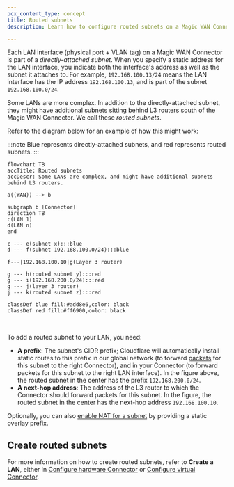 ```yaml
---
pcx_content_type: concept
title: Routed subnets
description: Learn how to configure routed subnets on a Magic WAN Connector, including setting static routes and next-hop addresses for complex LAN setups.

---
```


Each LAN interface (physical port + VLAN tag) on a Magic WAN Connector is part of a _directly-attached subnet_. When you specify a static address for the LAN interface, you indicate both the interface's address as well as the subnet it attaches to. For example, `192.168.100.13/24` means the LAN interface has the IP address `192.168.100.13`, and is part of the subnet `192.168.100.0/24`.

Some LANs are more complex. In addition to the directly-attached subnet, they might have additional subnets sitting behind L3 routers south of the Magic WAN Connector. We call these _routed subnets_.

Refer to the diagram below for an example of how this might work:

:::note
Blue represents directly-attached subnets, and red represents routed subnets.
:::

```mermaid
flowchart TB
accTitle: Routed subnets
accDescr: Some LANs are complex, and might have additional subnets behind L3 routers.

a((WAN)) --> b

subgraph b [Connector]
direction TB
c(LAN 1)
d(LAN n)
end

c --- e(subnet x):::blue
d --- f(subnet 192.168.100.0/24):::blue

f---|192.168.100.10|g(Layer 3 router)

g --- h(routed subnet y):::red
g --- i(192.168.200.0/24):::red
g --- j(layer 3 router)
j --- k(routed subnet z):::red

classDef blue fill:#add8e6,color: black
classDef red fill:#ff6900,color: black
```

<br/>

To add a routed subnet to your LAN, you need:

- **A prefix**: The subnet's CIDR prefix; Cloudflare will automatically install static routes to this prefix in our global network (to forward [packets](https://www.cloudflare.com/learning/network-layer/what-is-a-packet/) for this subnet to the right Connector), and in your Connector (to forward packets for this subnet to the right LAN interface). In the figure above, the routed subnet in the center has the prefix `192.168.200.0/24`.
- **A next-hop address**: The address of the L3 router to which the Connector should forward packets for this subnet. In the figure, the routed subnet in the center has the next-hop address `192.168.100.10`.

Optionally, you can also [enable NAT for a subnet](/magic-wan/configuration/connector/network-options/nat-subnet/) by providing a static overlay prefix.

## Create routed subnets

For more information on how to create routed subnets, refer to **Create a LAN**, either in [Configure hardware Connector](/magic-wan/configuration/connector/configure-hardware-connector/#3-create-a-lan) or [Configure virtual Connector](/magic-wan/configuration/connector/configure-virtual-connector/#3-create-a-lan).
